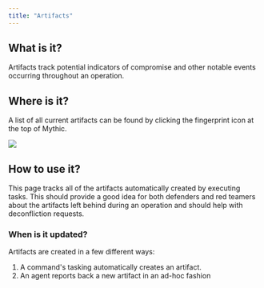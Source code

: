 ```yaml
---
title: "Artifacts"
---
```


## What is it?

Artifacts track potential indicators of compromise and other notable events occurring throughout an operation.

## Where is it?

A list of all current artifacts can be found by clicking the fingerprint icon at the top of Mythic.

<Frame caption="Artifact reporting Page">
  <img src="/images/version-2.3/image-31.avif"/>
</Frame>

## How to use it?

This page tracks all of the artifacts automatically created by executing tasks. This should provide a good idea for both defenders and red teamers about the artifacts left behind during an operation and should help with deconfliction requests.

### When is it updated?

Artifacts are created in a few different ways:

1. A command's tasking automatically creates an artifact.
2. An agent reports back a new artifact in an ad-hoc fashion
